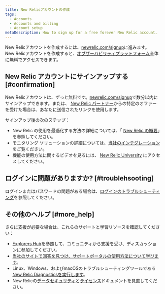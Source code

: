 ```yaml
---
title: New Relicアカウントの作成
tags:
  - Accounts
  - Accounts and billing
  - Account setup
metaDescription: How to sign up for a free forever New Relic account.
---
```


New Relicアカウントを作成するには、[newrelic.com/signup](https://newrelic.com/signup)に進みます。　New Relicアカウントを作成すると、[オブザーバビリティプラットフォーム](https://newrelic.com/platform)全体に無料でアクセスできます。

## New Relic アカウントにサインアップする [#confirmation]

New Relicアカウントは、ずっと無料です。[newrelic.com/signup](http://newrelic.com/signup)で数分以内にサインアップできます。または、 [New Relic パートナー](/docs/accounts-partnerships/partnerships/partner-based-installation/log-install-new-relic-partners)からの特定のオファーを受けた場合は、あなたに送信されたリンクを使用します。

サインアップ後の次のステップ：

* New Relic の使用を最適化する方法の詳細については、「 [New Relic の概要](https://docs.newrelic.co.jp/docs/using-new-relic/welcome-new-relic/get-started/introduction-new-relic)」を参照してください。
* モニタリング ソリューションの詳細については、[当社のインテグレーション](https://newrelic.com/integrations)をご覧ください。
* 機能の使用方法に関するビデオを見るには、 [New Relic University](https://learn.newrelic.com/) にアクセスしてください。

## ログインに問題がありますか? [#troublehsooting]

ログインまたはパスワードの問題がある場合は、[ログインのトラブルシューティング](/docs/accounts/install-new-relic/account-setup/troubleshoot-password-email-address-login-problems)を参照してください。

## その他のヘルプ [#more_help]

さらに支援が必要な場合は、これらのサポートと学習リソースを確認してください：

* [Explorers Hub](https://discuss.newrelic.com/)を参照して、コミュニティから支援を受け、ディスカッションに参加してください。
* [当社のサイトで回答を見つけ、サポートポータルの使用方法について学びます](/docs/using-new-relic/welcome-new-relic/get-started/find-help-use-support-portal)。
* Linux、Windows、およびmacOSのトラブルシューティングツールである[New Relic Diagnosticsを実行します](/docs/using-new-relic/cross-product-functions/troubleshooting/new-relic-diagnostics)。
* New Relicの[データセキュリティ](/docs/security)と[ライセンス](/docs/licenses)ドキュメントを見直してください。
